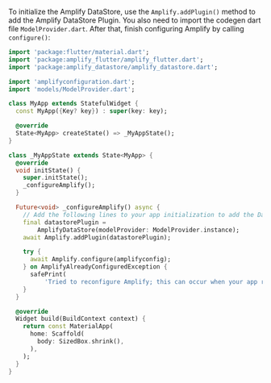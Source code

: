 To initialize the Amplify DataStore, use the `Amplify.addPlugin()` method to add the Amplify DataStore Plugin. You also need to import the codegen dart file `ModelProvider.dart`. After that, finish configuring Amplify by calling `configure()`:

```dart
import 'package:flutter/material.dart';
import 'package:amplify_flutter/amplify_flutter.dart';
import 'package:amplify_datastore/amplify_datastore.dart';

import 'amplifyconfiguration.dart';
import 'models/ModelProvider.dart';

class MyApp extends StatefulWidget {
  const MyApp({Key? key}) : super(key: key);

  @override
  State<MyApp> createState() => _MyAppState();
}

class _MyAppState extends State<MyApp> {
  @override
  void initState() {
    super.initState();
    _configureAmplify();
  }

  Future<void> _configureAmplify() async {
    // Add the following lines to your app initialization to add the DataStore plugin
    final datastorePlugin =
        AmplifyDataStore(modelProvider: ModelProvider.instance);
    await Amplify.addPlugin(datastorePlugin);

    try {
      await Amplify.configure(amplifyconfig);
    } on AmplifyAlreadyConfiguredException {
      safePrint(
          'Tried to reconfigure Amplify; this can occur when your app restarts on Android.');
    }
  }

  @override
  Widget build(BuildContext context) {
    return const MaterialApp(
      home: Scaffold(
        body: SizedBox.shrink(),
      ),
    );
  }
}
```

